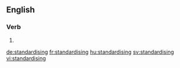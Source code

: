 ==English==

===Verb===
{{head|en}}

# {{present participle of|standardise}}

[[de:standardising]]
[[fr:standardising]]
[[hu:standardising]]
[[sv:standardising]]
[[vi:standardising]]